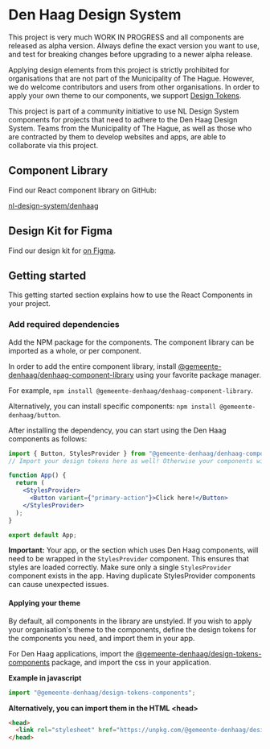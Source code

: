 
<Meta title="Den Haag/Introduction" />

# Den Haag Design System

This project is very much WORK IN PROGRESS and all components are released as alpha version. Always define the exact version you want to use, and test for breaking changes before upgrading to a newer alpha release.

Applying design elements from this project is strictly prohibited for organisations that are not part of the Municipality of The Hague. However, we do welcome contributors and users from other organisations. In order to apply your own theme to our components, we support [Design Tokens](?path=/docs/den-haag-design-tokens--page).

This project is part of a community initiative to use NL Design System components for projects that need to adhere to the Den Haag Design System.
Teams from the Municipality of The Hague, as well as those who are contracted by them to develop websites and apps, are able to collaborate via this project.

## Component Library

Find our React component library on GitHub:

[nl-design-system/denhaag](https://github.com/nl-design-system/denhaag)

## Design Kit for Figma

Find our design kit for [on Figma](https://www.figma.com/file/JpoY3waVoQGlLQzQXTL9nn/).

## Getting started

This getting started section explains how to use the React Components in your project.

### Add required dependencies

Add the NPM package for the components. The component library can be imported as a whole, or per component.

In order to add the entire component library, install [@gemeente-denhaag/denhaag-component-library](https://www.npmjs.com/package/@gemeente-denhaag/denhaag-component-library) using your favorite package manager.

For example, `npm install @gemeente-denhaag/denhaag-component-library`.

Alternatively, you can install specific components: `npm install @gemeente-denhaag/button`.

After installing the dependency, you can start using the Den Haag components as follows:

```jsx
import { Button, StylesProvider } from "@gemeente-denhaag/denhaag-component-library";
// Import your design tokens here as well! Otherwise your components will be unstyled :(

function App() {
  return (
    <StylesProvider>
      <Button variant={"primary-action"}>Click here!</Button>
    </StylesProvider>
  );
}

export default App;
```

**Important:** Your app, or the section which uses Den Haag components, will need to be wrapped in the `StylesProvider` component. This ensures that styles are loaded correctly. Make sure only a single `StylesProvider` component exists in the app. Having duplicate StylesProvider components can cause unexpected issues.

#### Applying your theme

By default, all components in the library are unstyled.
If you wish to apply your organisation's theme to the components, define the design tokens for the components you need, and import them in your app.

For Den Haag applications, import the [@gemeente-denhaag/design-tokens-components](https://www.npmjs.com/package/@gemeente-denhaag/design-tokens-components) package, and import the css in your application.

**Example in javascript**

```jsx
import "@gemeente-denhaag/design-tokens-components";
```

**Alternatively, you can import them in the HTML <head\>**

```html
<head>
  <link rel="stylesheet" href="https://unpkg.com/@gemeente-denhaag/design-tokens-components/dist/theme/index.css" />
</head>
```
